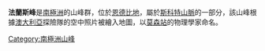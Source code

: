 {{coord|67|39|S|50|25|E|source:GNIS|display=title}}

'''法蘭斯峰'''是[[南極洲|南極洲]]的山峰群，位於[[恩德比地|恩德比地]]，屬於[[斯科特山脈|斯科特山脈]]的一部分，該山峰根據[[澳大利亞|澳大利亞]]探險隊的空中照片被繪入地圖，以[[莫森站|莫森站]]的物理學家命名。

{{Antarctica-geo-stub}}
[[Category:南極洲山峰|Category:南極洲山峰]]